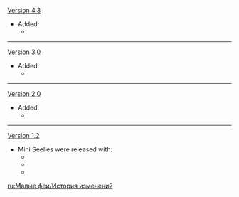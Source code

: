{{Change History/Header}}
[[Version 4.3]]
* Added:
** {{Item|Mini Seelie: Brilliance}}
----
[[Version 3.0]]
* Added:
** {{Item|Mini Seelie: Moss}}
----
[[Version 2.0]]
* Added:
** {{Item|Mini Seelie: Viola}}
----
[[Version 1.2]]
* Mini Seelies were released with:
** {{Item|Mini Seelie: Curcuma}}
** {{Item|Mini Seelie: Dayflower}}
** {{Item|Mini Seelie: Rosé}}
<noinclude>


[[ru:Малые феи/История изменений]]
</noinclude>